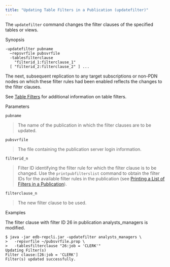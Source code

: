 ```yaml
---
title: "Updating Table Filters in a Publication (updatefilter)"
---
```


<div id="updating_tablefilters_to_publication" class="registered_link"></div>

The `updatefilter` command changes the filter clauses of the specified tables or views.

Synopsis

```text
-updatefilter pubname
  –repsvrfile pubsvrfile
  -tablesfilterclause
    "filterid_1:filterclause_1"
  [ "filterid_2:filterclause_2" ] ...
```

The next, subsequent replication to any target subscriptions or non-PDN nodes on which these filter rules had been enabled reflects the changes to the filter clauses.

See [Table Filters](../../02_overview/02_replication_concepts_and_definitions/13_table_filters/#table_filters) for additional information on table filters.

Parameters

`pubname`

> The name of the publication in which the filter clauses are to be updated.

`pubsvrfile`

> The file containing the publication server login information.

`filterid_n`

> Filter ID identifying the filter rule for which the filter clause is to be changed. Use the `printpubfilterslist` command to obtain the filter IDs for the available filter rules in the publication (see [Printing a List of Filters in a Publication](17_print_publications_filters_list/#print_publications_filters_list)).

`filterclause_n`

> The new filter clause to be used.

Examples

The filter clause with filter ID 26 in publication analysts_managers is modified.

```text
$ java -jar edb-repcli.jar -updatefilter analysts_managers \
>   -repsvrfile ~/pubsvrfile.prop \
>   -tablesfilterclause "26:job = 'CLERK'"
Updating Filter(s)
Filter clause:[26:job = 'CLERK']
Filter(s) updated successfully.
```
